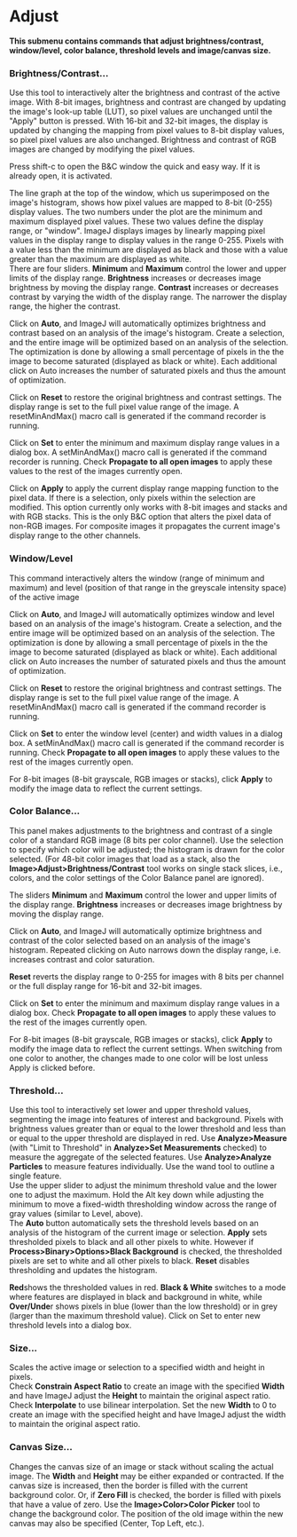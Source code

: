 = Adjust =

'''This submenu contains commands that adjust brightness/contrast, window/level, color balance, threshold levels and image/canvas size.'''

=== Brightness/Contrast... ===

Use this tool to interactively alter the brightness and contrast of the active image. With 8-bit images, brightness and contrast are changed by updating the image's look-up table (LUT), so pixel values are unchanged until the "Apply" button is pressed. With 16-bit and 32-bit images, the display is updated by changing the mapping from pixel values to 8-bit display values, so pixel pixel values are also unchanged. Brightness and contrast of RGB images are changed by modifying the pixel values.

Press shift-c to open the B&amp;C window the quick and easy way. If it is already open, it is activated.

{{http://rsb.info.nih.gov/ij/docs/images/adjuster.jpg|B&amp;C panel}}

The line graph at the top of the window, which us superimposed on the image's histogram, shows how pixel values are mapped to 8-bit (0-255) display values. The two numbers under the plot are the minimum and maximum displayed pixel values. These two values define the display range, or "window". ImageJ displays images by linearly mapping pixel values in the display range to display values in the range 0-255. Pixels with a value less than the minimum are displayed as black and those with a value greater than the maximum are displayed as white. <br />There are four sliders. '''Minimum''' and '''Maximum''' control the lower and upper limits of the display range. '''Brightness''' increases or decreases image brightness by moving the display range. '''Contrast''' increases or decreases contrast by varying the width of the display range. The narrower the display range, the higher the contrast.

Click on '''Auto''', and ImageJ will automatically optimizes brightness and contrast based on an analysis of the image's histogram. Create a selection, and the entire image will be optimized based on an analysis of the selection. The optimization is done by allowing a small percentage of pixels in the the image to become saturated (displayed as black or white). Each additional click on Auto increases the number of saturated pixels and thus the amount of optimization.

Click on '''Reset''' to restore the original brightness and contrast settings. The display range is set to the full pixel value range of the image. A resetMinAndMax() macro call is generated if the command recorder is running.

Click on '''Set''' to enter the minimum and maximum display range values in a dialog box. A setMinAndMax() macro call is generated if the command recorder is running. Check '''Propagate to all open images''' to apply these values to the rest of the images currently open.

{{http://rsb.info.nih.gov/ij/docs/images/set-min-max.jpg|Min Max Dialog}}

Click on '''Apply''' to apply the current display range mapping function to the pixel data. If there is a selection, only pixels within the selection are modified. This option currently only works with 8-bit images and stacks and with RGB stacks. This is the only B&amp;C option that alters the pixel data of non-RGB images. For composite images it propagates the current image's display range to the other channels.

=== Window/Level ===

This command interactively alters the window (range of minimum and maximum) and level (position of that range in the greyscale intensity space) of the active image

Click on '''Auto''', and ImageJ will automatically optimizes window and level based on an analysis of the image's histogram. Create a selection, and the entire image will be optimized based on an analysis of the selection. The optimization is done by allowing a small percentage of pixels in the the image to become saturated (displayed as black or white). Each additional click on Auto increases the number of saturated pixels and thus the amount of optimization.

Click on '''Reset''' to restore the original brightness and contrast settings. The display range is set to the full pixel value range of the image. A resetMinAndMax() macro call is generated if the command recorder is running. 

Click on '''Set''' to enter the window level (center) and width values in a dialog box. A setMinAndMax() macro call is generated if the command recorder is running. Check '''Propagate to all open images''' to apply these values to the rest of the images currently open.

For 8-bit images (8-bit grayscale, RGB images or stacks), click '''Apply''' to modify the image data to reflect the current settings.

=== Color Balance... ===

This panel makes adjustments to the brightness and contrast of a single color of a standard RGB image (8 bits per color channel). Use the selection to specify which color will be adjusted; the histogram is drawn for the color selected. (For 48-bit color images that load as a stack, also the '''Image>Adjust>Brightness/Contrast''' tool works on single stack slices, i.e., colors, and the color settings of the Color Balance panel are ignored).

The sliders '''Minimum''' and '''Maximum''' control the lower and upper limits of the display range. '''Brightness''' increases or decreases image brightness by moving the display range.

Click on '''Auto''', and ImageJ will automatically optimize brightness and contrast of the color selected based on an analysis of the image's histogram. Repeated clicking on Auto narrows down the display range, i.e. increases contrast and color saturation.

'''Reset''' reverts the display range to 0-255 for images with 8 bits per channel or the full display range for 16-bit and 32-bit images.

Click on '''Set''' to enter the minimum and maximum display range values in a dialog box. Check '''Propagate to all open images''' to apply these values to the rest of the images currently open.

For 8-bit images (8-bit grayscale, RGB images or stacks), click '''Apply''' to modify the image data to reflect the current settings. When switching from one color to another, the changes made to one color will be lost unless Apply is clicked before.

=== Threshold... ===

Use this tool to interactively set lower and upper threshold values, segmenting the image into features of interest and background. Pixels with brightness values greater than or equal to the lower threshold and less than or equal to the upper threshold are displayed in red. Use '''Analyze>Measure''' (with "Limit to Threshold" in '''Analyze>Set Measurements''' checked) to measure the aggregate of the selected features. Use '''Analyze>Analyze Particles''' to measure features individually. Use the wand tool to outline a single feature. <br />Use the upper slider to adjust the minimum threshold value and the lower one to adjust the maximum. Hold the Alt key down while adjusting the minimum to move a fixed-width thresholding window across the range of gray values (similar to Level, above).<br />The '''Auto''' button automatically sets the threshold levels based on an analysis of the histogram of the current image or selection. '''Apply''' sets thresholded pixels to black and all other pixels to white. However if '''Process>Binary>Options>Black Background''' is checked, the thresholded pixels are set to white and all other pixels to black. '''Reset''' disables thresholding and updates the histogram.

'''Red '''shows the thresholded values in red. '''Black &amp; White''' switches to a mode where features are displayed in black and background in white, while '''Over/Unde'''r shows pixels in blue (lower than the low threshold) or in grey (larger than the maximum threshold value). Click on Set to enter new threshold levels into a dialog box.

=== Size... ===

Scales the active image or selection to a specified width and height in pixels. <br />Check '''Constrain Aspect Ratio''' to create an image with the specified '''Width''' and have ImageJ adjust the '''Height''' to maintain the original aspect ratio. <br />Check '''Interpolate''' to use bilinear interpolation. Set the new '''Width''' to 0 to create an image with the specified height and have ImageJ adjust the width to maintain the original aspect ratio.

=== Canvas Size... ===

Changes the canvas size of an image or stack without scaling the actual image. The '''Width''' and '''Height''' may be either expanded or contracted. If the canvas size is increased, then the border is filled with the current background color. Or, if '''Zero Fill''' is checked, the border is filled with pixels that have a value of zero. Use the '''Image>Color>Color Picker''' tool to change the background color. The position of the old image within the new canvas may also be specified (Center, Top Left, etc.).

{{http://rsb.info.nih.gov/ij/docs/images/canvas-size.jpg|Canvas Size panel}}
